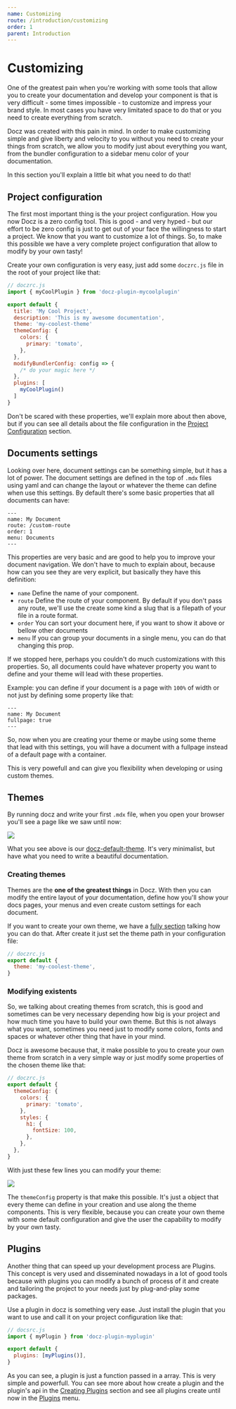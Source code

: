 ```yaml
---
name: Customizing
route: /introduction/customizing
order: 1
parent: Introduction
---
```


# Customizing

One of the greatest pain when you're working with some tools that allow you to create your documentation and develop your component is that is very difficult - some times impossible - to customize and impress your brand style. In most cases you have very limitated space to do that or you need to create everything from scratch.

Docz was created with this pain in mind. In order to make customizing simple and give liberty and velocity to you without you need to create your things from scratch, we allow you to modify just about everything you want, from the bundler configuration to a sidebar menu color of your documentation.

In this section you'll explain a little bit what you need to do that!

## Project configuration

The first most important thing is the your project configuration. How you now Docz is a zero config tool. This is good - and very hyped - but our effort to be zero config is just to get out of your face the willingness to start a project. We know that you want to customize a lot of things. So, to make this possible we have a very complete project configuration that allow to modify by your own tasty!

Create your own configuration is very easy, just add some `doczrc.js` file in the root of your project like that:

```js
// doczrc.js
import { myCoolPlugin } from 'docz-plugin-mycoolplugin'

export default {
  title: 'My Cool Project',
  description: 'This is my awesome documentation',
  theme: 'my-coolest-theme'
  themeConfig: {
    colors: {
      primary: 'tomato',
    },
  },
  modifyBundlerConfig: config => {
    /* do your magic here */
  },
  plugins: [
    myCoolPlugin()
  ]
}
```

Don't be scared with these properties, we'll explain more about then above, but if you can see all details about the file configuration in the [Project Configuration](/documentation/project-configuration) section.

## Documents settings

Looking over here, document settings can be something simple, but it has a lot of power. The document settings are defined in the top of `.mdx` files using yaml and can change the layout or whatever the theme can define when use this settings. By default there's some basic properties that all documents can have:

```mardown
---
name: My Document
route: /custom-route
order: 1
menu: Documents
---
```

This properties are very basic and are good to help you to improve your document navigation. We don't have to much to explain about, because how can you see they are very explicit, but basically they have this definition:

- `name` Define the name of your component.
- `route` Define the route of your component. By default if you don't pass any route, we'll use the create some kind a slug that is a filepath of your file in a route format.
- `order` You can sort your document here, if you want to show it above or bellow other documents
- `menu` If you can group your documents in a single menu, you can do that changing this prop.

If we stopped here, perhaps you couldn't do much customizations with this properties. So, all documents could have whatever property you want to define and your theme will lead with these properties.

Example: you can define if your document is a page with `100%` of width or not just by defining some property like that:

```
---
name: My Document
fullpage: true
---
```

So, now when you are creating your theme or maybe using some theme that lead with this settings, you will have a document with a fullpage instead of a default page with a container.

This is very powefull and can give you flexibility when developing or using custom themes.

## Themes

By running docz and write your first `.mdx` file, when you open your browser you'll see a page like we saw until now:

![](https://cdn-std.dprcdn.net/files/acc_649651/ZOUyUu)

What you see above is our [docz-default-theme](https://github.com/doczjs/docz/tree/master/packages/docz-theme-default). It's very minimalist, but have what you need to write a beautiful documentation.

### Creating themes

Themes are the **one of the greatest things** in Docz. With then you can modify the entire layout of your documentation, define how you'll show your docs pages, your menus and even create custom settings for each document.

If you want to create your own theme, we have a [fully section](/documentation/creating-themes) talking how you can do that. After create it just set the theme path in your configuration file:

```js
// doczrc.js
export default {
  theme: 'my-coolest-theme',
}
```

### Modifying existents

So, we talking about creating themes from scratch, this is good and sometimes can be very necessary depending how big is your project and how much time you have to build your own theme. But this is not always what you want, sometimes you need just to modify some colors, fonts and spaces or whatever other thing that have in your mind.

Docz is awesome because that, it make possible to you to create your own theme from scratch in a very simple way or just modify some properties of the chosen theme like that:

```js
// doczrc.js
export default {
  themeConfig: {
    colors: {
      primary: 'tomato',
    },
    styles: {
      h1: {
        fontSize: 100,
      },
    },
  },
}
```

With just these few lines you can modify your theme:

![](https://cdn-std.dprcdn.net/files/acc_649651/LUoBjJ)

The `themeConfig` property is that make this possible. It's just a object that every theme can define in your creation and use along the theme components. This is very flexible, because you can create your own theme with some default configuration and give the user the capability to modify by your own tasty.

## Plugins

Another thing that can speed up your development process are Plugins. This concept is very used and disseminated nowadays in a lot of good tools because with plugins you can modify a bunch of process of it and create and tailoring the project to your needs just by plug-and-play some packages.

Use a plugin in docz is something very ease. Just install the plugin that you want to use and call it on your project configuration like that:

```js
// docsrc.js
import { myPlugin } from 'docz-plugin-myplugin'

export default {
  plugins: [myPlugins()],
}
```

As you can see, a plugin is just a function passed in a array. This is very simple and powerfull. You can see more about how create a plugin and the plugin's api in the [Creating Plugins](/documentation/creating-plugins) section and see all plugins create until now in the [Plugins](/plugins) menu.
